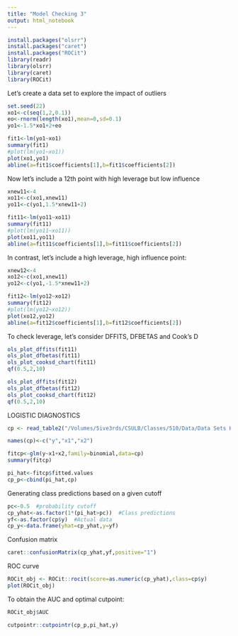 ```yaml
---
title: "Model Checking 3"
output: html_notebook
---
```


```r
install.packages("olsrr")
install.packages("caret")
install.packages("ROCit")
library(readr)
library(olsrr)
library(caret)
library(ROCit)
```

Let's create a data set to explore the impact of outliers
```r
set.seed(22)
xo1<-c(seq(1,2,0.1))
eo<-rnorm(length(xo1),mean=0,sd=0.1)
yo1<-1.5*xo1+2+eo

fit1<-lm(yo1~xo1)
summary(fit1)
#plot(lm(yo1~xo1))
plot(xo1,yo1)
abline(a=fit1$coefficients[1],b=fit1$coefficients[2])
```

Now let's include a 12th point with high leverage but low influence
```r
xnew11<-4
xo11<-c(xo1,xnew11)
yo11<-c(yo1,1.5*xnew11+2)

fit11<-lm(yo11~xo11)
summary(fit11)
#plot(lm(yo11~xo11))
plot(xo11,yo11)
abline(a=fit11$coefficients[1],b=fit11$coefficients[2])

```

In contrast, let's include a high leverage, high influence point:
```r
xnew12<-4
xo12<-c(xo1,xnew11)
yo12<-c(yo1,-1.5*xnew11+2)

fit12<-lm(yo12~xo12)
summary(fit12)
#plot(lm(yo12~xo12))
plot(xo12,yo12)
abline(a=fit12$coefficients[1],b=fit12$coefficients[2])

```

To check leverage, let's consider DFFITS, DFBETAS and Cook's D
```r
ols_plot_dffits(fit11)
ols_plot_dfbetas(fit11)
ols_plot_cooksd_chart(fit11)
qf(0.5,2,10)
```

```r
ols_plot_dffits(fit12)
ols_plot_dfbetas(fit12)
ols_plot_cooksd_chart(fit12)
qf(0.5,2,10)
```

LOGISTIC DIAGNOSTICS

```r
cp <- read_table2("/Volumes/5ive3rds/CSULB/Classes/510/Data/Data Sets KN/KutnerData/Chapter 14 Data Sets/CH14PR13.txt", col_names = FALSE)

names(cp)<-c("y","x1","x2")
```

```r
fitcp<-glm(y~x1+x2,family=binomial,data=cp)
summary(fitcp)
```
```r
pi_hat<-fitcp$fitted.values
cp_p<-cbind(pi_hat,cp)
```

Generating class predictions based on a given cutoff
```r
pc<-0.5  #probability cutoff
cp_yhat<-as.factor(1*(pi_hat>pc))  #Class predictions
yf<-as.factor(cp$y)  #Actual data
cp_y<-data.frame(yhat=cp_yhat,y=yf)
```

Confusion matrix
```r
caret::confusionMatrix(cp_yhat,yf,positive="1")
```

ROC curve
```r
ROCit_obj <- ROCit::rocit(score=as.numeric(cp_yhat),class=cp$y)
plot(ROCit_obj)
```
To obtain the AUC and optimal cutpoint:
```r
ROCit_obj$AUC

cutpointr::cutpointr(cp_p,pi_hat,y)
```

